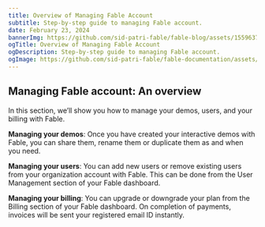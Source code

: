```yaml
---
title: Overview of Managing Fable Account
subtitle: Step-by-step guide to managing Fable account.
date: February 23, 2024
bannerImg: https://github.com/sid-patri-fable/fable-blog/assets/155963795/fe84d566-41fe-4571-96e0-dcd47a4af035
ogTitle: Overview of Managing Fable Account
ogDescription: Step-by-step guide to managing Fable account.
ogImage: https://github.com/sid-patri-fable/fable-documentation/assets/155963795/b4e5b310-ef91-4b56-b2f6-6420de9d7fe1
---
```


## Managing Fable account: An overview

In this section, we’ll show you how to manage your demos, users, and your billing with Fable. 

**Managing your demos**: Once you have created your interactive demos with Fable, you can share them, rename them or duplicate them as and when you need. 

**Managing your users**: You can add new users or remove existing users from your organization account with Fable. This can be done from the User Management section of your Fable dashboard. 

**Managing your billing**: You can upgrade or downgrade your plan from the Billing section of your Fable dashboard. On completion of payments, invoices will be sent your registered email ID instantly.
